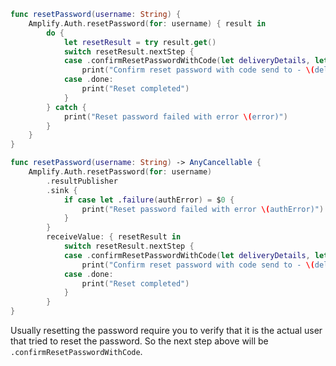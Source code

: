 <BlockSwitcher>

<CodeBlock name="Listener (iOS 11+)">

```swift
func resetPassword(username: String) {
    Amplify.Auth.resetPassword(for: username) { result in
        do {
            let resetResult = try result.get()
            switch resetResult.nextStep {
            case .confirmResetPasswordWithCode(let deliveryDetails, let info):
                print("Confirm reset password with code send to - \(deliveryDetails) \(info)")
            case .done:
                print("Reset completed")
            }
        } catch {
            print("Reset password failed with error \(error)")
        }
    }
}
```

</CodeBlock>

<CodeBlock name="Combine (iOS 13+)">

```swift
func resetPassword(username: String) -> AnyCancellable {
    Amplify.Auth.resetPassword(for: username)
        .resultPublisher
        .sink {
            if case let .failure(authError) = $0 {
                print("Reset password failed with error \(authError)")
            }
        }
        receiveValue: { resetResult in
            switch resetResult.nextStep {
            case .confirmResetPasswordWithCode(let deliveryDetails, let info):
                print("Confirm reset password with code send to - \(deliveryDetails) \(info)")
            case .done:
                print("Reset completed")
            }
        }
}
```

</CodeBlock>

</BlockSwitcher>

Usually resetting the password require you to verify that it is the actual user that tried to reset the password. So the next step above will be `.confirmResetPasswordWithCode`.